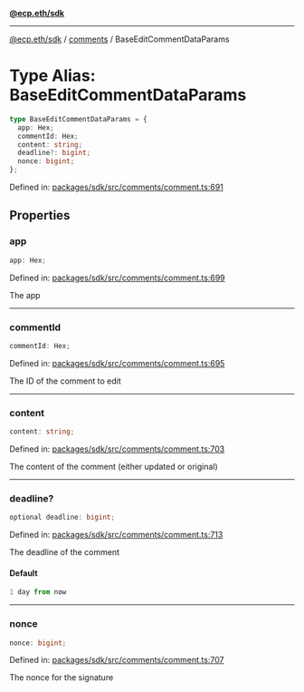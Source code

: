 [**@ecp.eth/sdk**](../../index.mdx)

***

[@ecp.eth/sdk](/sdk-reference/index.mdx) / [comments](/sdk-reference/comments/index.mdx) / BaseEditCommentDataParams

# Type Alias: BaseEditCommentDataParams

```ts
type BaseEditCommentDataParams = {
  app: Hex;
  commentId: Hex;
  content: string;
  deadline?: bigint;
  nonce: bigint;
};
```

Defined in: [packages/sdk/src/comments/comment.ts:691](https://github.com/ecp-eth/comments-monorepo/blob/main/packages/sdk/src/comments/comment.ts#L691)

## Properties

### app

```ts
app: Hex;
```

Defined in: [packages/sdk/src/comments/comment.ts:699](https://github.com/ecp-eth/comments-monorepo/blob/main/packages/sdk/src/comments/comment.ts#L699)

The app

***

### commentId

```ts
commentId: Hex;
```

Defined in: [packages/sdk/src/comments/comment.ts:695](https://github.com/ecp-eth/comments-monorepo/blob/main/packages/sdk/src/comments/comment.ts#L695)

The ID of the comment to edit

***

### content

```ts
content: string;
```

Defined in: [packages/sdk/src/comments/comment.ts:703](https://github.com/ecp-eth/comments-monorepo/blob/main/packages/sdk/src/comments/comment.ts#L703)

The content of the comment (either updated or original)

***

### deadline?

```ts
optional deadline: bigint;
```

Defined in: [packages/sdk/src/comments/comment.ts:713](https://github.com/ecp-eth/comments-monorepo/blob/main/packages/sdk/src/comments/comment.ts#L713)

The deadline of the comment

#### Default

```ts
1 day from now
```

***

### nonce

```ts
nonce: bigint;
```

Defined in: [packages/sdk/src/comments/comment.ts:707](https://github.com/ecp-eth/comments-monorepo/blob/main/packages/sdk/src/comments/comment.ts#L707)

The nonce for the signature
